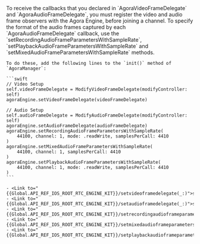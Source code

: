 <PlatformWrapper platform="ios">
    To receive the callbacks that you declared in `AgoraVideoFrameDelegate` and `AgoraAudioFrameDelegate`, you must register the video and audio frame observers with the Agora Engine, before joining a channel. To specify the format of the audio frames captured by each `AgoraAudioFrameDelegate` callback, use the `setRecordingAudioFrameParametersWithSampleRate`, `setPlaybackAudioFrameParametersWithSampleRate` and `setMixedAudioFrameParametersWithSampleRate` methods.

    To do these, add the following lines to the `init()` method of `AgoraManager`:

    ```swift
    // Video Setup
    self.videoFrameDelegate = ModifyVideoFrameDelegate(modifyController: self)
    agoraEngine.setVideoFrameDelegate(videoFrameDelegate)

    // Audio Setup
    self.audioFrameDelegate = ModifyAudioFrameDelegate(modifyController: self)
    agoraEngine.setAudioFrameDelegate(audioFrameDelegate)
    agoraEngine.setRecordingAudioFrameParametersWithSampleRate(
        44100, channel: 1, mode: .readWrite, samplesPerCall: 4410
    )
    agoraEngine.setMixedAudioFrameParametersWithSampleRate(
        44100, channel: 1, samplesPerCall: 4410
    )
    agoraEngine.setPlaybackAudioFrameParametersWithSampleRate(
        44100, channel: 1, mode: .readWrite, samplesPerCall: 4410
    )
    ```

    - <Link to="{{Global.API_REF_IOS_ROOT_RTC_ENGINE_KIT}}/setvideoframedelegate(_:)">setVideoFrameDelegate</Link>
    - <Link to="{{Global.API_REF_IOS_ROOT_RTC_ENGINE_KIT}}/setaudioframedelegate(_:)">setAudioFrameDelegate</Link>
    - <Link to="{{Global.API_REF_IOS_ROOT_RTC_ENGINE_KIT}}/setrecordingaudioframeparameterswithsamplerate(_:channel:mode:samplespercall:)">setRecordingAudioFrameParametersWithSampleRate</Link>
    - <Link to="{{Global.API_REF_IOS_ROOT_RTC_ENGINE_KIT}}/setmixedaudioframeparameterswithsamplerate(_:channel:samplespercall:)">setMixedAudioFrameParametersWithSampleRate</Link>
    - <Link to="{{Global.API_REF_IOS_ROOT_RTC_ENGINE_KIT}}/setplaybackaudioframeparameterswithsamplerate(_:channel:mode:samplespercall:)">setPlaybackAudioFrameParametersWithSampleRate</Link>

</PlatformWrapper>